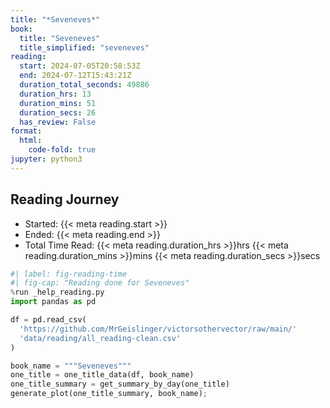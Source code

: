 ```yaml
---
title: "*Seveneves*"
book:
  title: "Seveneves"
  title_simplified: "seveneves"
reading:
  start: 2024-07-05T20:58:53Z
  end: 2024-07-12T15:43:21Z
  duration_total_seconds: 49886
  duration_hrs: 13
  duration_mins: 51
  duration_secs: 26
  has_review: False
format:
  html:
    code-fold: true
jupyter: python3
---
```


## Reading Journey

* Started: {{< meta reading.start >}}
* Ended: {{< meta reading.end >}}
* Total Time Read: {{< meta reading.duration_hrs >}}hrs {{< meta reading.duration_mins >}}mins {{< meta reading.duration_secs >}}secs

```python
#| label: fig-reading-time
#| fig-cap: "Reading done for Seveneves"
%run _help_reading.py
import pandas as pd

df = pd.read_csv(
  'https://github.com/MrGeislinger/victorsothervector/raw/main/'
  'data/reading/all_reading-clean.csv'
)

book_name = """Seveneves"""
one_title = one_title_data(df, book_name)
one_title_summary = get_summary_by_day(one_title)
generate_plot(one_title_summary, book_name);
```
